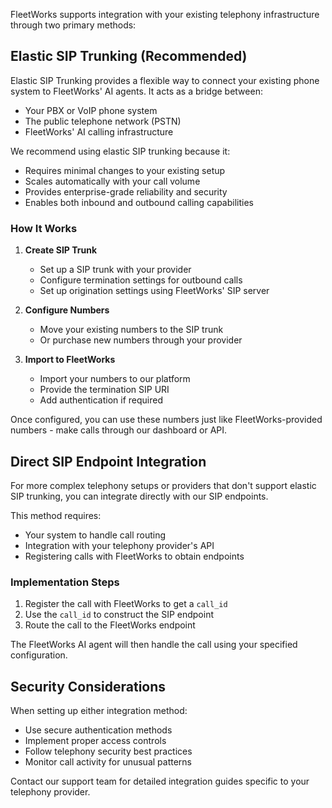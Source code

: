 FleetWorks supports integration with your existing telephony infrastructure through two primary methods:

## Elastic SIP Trunking (Recommended)

Elastic SIP Trunking provides a flexible way to connect your existing phone system to FleetWorks' AI agents. It acts as a bridge between:

- Your PBX or VoIP phone system
- The public telephone network (PSTN)
- FleetWorks' AI calling infrastructure

We recommend using elastic SIP trunking because it:
- Requires minimal changes to your existing setup
- Scales automatically with your call volume
- Provides enterprise-grade reliability and security
- Enables both inbound and outbound calling capabilities

### How It Works

1. **Create SIP Trunk**
   - Set up a SIP trunk with your provider
   - Configure termination settings for outbound calls
   - Set up origination settings using FleetWorks' SIP server

2. **Configure Numbers** 
   - Move your existing numbers to the SIP trunk
   - Or purchase new numbers through your provider

3. **Import to FleetWorks**
   - Import your numbers to our platform
   - Provide the termination SIP URI
   - Add authentication if required

Once configured, you can use these numbers just like FleetWorks-provided numbers - make calls through our dashboard or API.

## Direct SIP Endpoint Integration

For more complex telephony setups or providers that don't support elastic SIP trunking, you can integrate directly with our SIP endpoints.

This method requires:
- Your system to handle call routing
- Integration with your telephony provider's API
- Registering calls with FleetWorks to obtain endpoints

### Implementation Steps

1. Register the call with FleetWorks to get a `call_id`
2. Use the `call_id` to construct the SIP endpoint
3. Route the call to the FleetWorks endpoint

The FleetWorks AI agent will then handle the call using your specified configuration.

## Security Considerations

When setting up either integration method:

- Use secure authentication methods
- Implement proper access controls
- Follow telephony security best practices
- Monitor call activity for unusual patterns

Contact our support team for detailed integration guides specific to your telephony provider.
